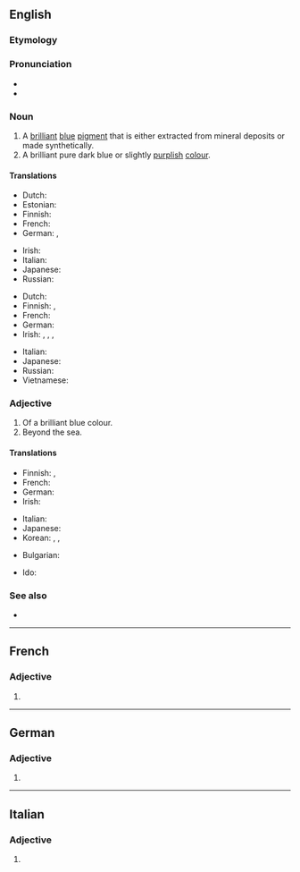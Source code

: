 ==English==
{{wikipedia}}

===Etymology===
{{rfe|lang=en}}

===Pronunciation===
* {{IPA|/ˌʌl.tɹə.məˈɹiːn/|lang=en}}
* {{rhymes|iːn|lang=en}}

===Noun===
{{en-noun|~}}

# A [[brilliant]] [[blue]] [[pigment]] that is either extracted from mineral deposits or made synthetically.
# A brilliant pure dark blue or slightly [[purple|purplish]] [[color|colour]].
#: {{color panel|120a8f}}

====Translations====
{{trans-top|pigment}}
* Dutch: {{t+|nl|ultramarijn|n}}
* Estonian: {{t|et|ultramariinsinine}}
* Finnish: {{t|fi|ultramariini}}
* French: {{t+|fr|outremer|m}}
* German: {{t|de|Ultramarinblau|n}}, {{t+|de|Königsblau|n}}
{{trans-mid}}
* Irish: {{t|ga|ultramairín|m}}
* Italian: {{t|it|ultramarino|m}}
* Japanese: {{t|ja|ウルトラマリン|tr=urutoramarin}}
* Russian: {{t+|ru|ультрамари́н|m}}
{{trans-bottom}}

{{trans-top|colour}}
* Dutch: {{t+|nl|ultramarijn|n}}
* Finnish: {{t|fi|ultramariini}}, {{t|fi|merensininen}}
* French: {{t+|fr|outremer|m}}
* German: {{t|de|Ultramarinblau|n}}
* Irish: {{t|ga|ultramairín|m}}, {{t|ga|ultramhuiríneach}}, {{t|ga|gorm ultramhuiríneach}}, {{t|ga|úrghorm}}
{{trans-mid}}
* Italian: {{t+|it|blu oltremare|m}}
* Japanese: {{t|ja|群青色|tr=ぐんじょういろ, gunjōiro}}
* Russian: {{t+|ru|ультрамари́н|m}}
* Vietnamese: {{t|vi|lam sẫm}}
{{trans-bottom}}

===Adjective===
{{en-adj}}

# Of a brilliant blue colour.
# Beyond the sea.
#: {{rfquotek|Burke}}

====Translations====
{{trans-top|colour}}
* Finnish: {{t|fi|ultramariini}}, {{t|fi|merensininen}}
* French: {{t+|fr|outremer|m|f}}
* German: {{t|de|ultramarinblau}}
* Irish: {{t|ga|ultramairíneach}}
{{trans-mid}}
* Italian: {{t|it|oltremarino}}
* Japanese: {{t|ja|[[群青色]]の|tr=ぐんじょういろの, gunjyōiro no}}
* Korean: {{t+|ko|군청|tr=群靑, guncheong}}, {{t+|ko|군청색|tr=群靑色, guncheongsæk}}, {{t|ko|남청색|tr=藍靑色, namcheongsæk}}
{{trans-bottom}}

{{checktrans-top}}
* Bulgarian: {{t-check|bg|ясносин}}
{{trans-mid}}
* Ido: {{t-check|io|ultramaro}}
{{trans-bottom}}

===See also===
* {{list:blues/en}}

----

==French==

===Adjective===
{{head|fr|adjective form}}

# {{feminine singular of|ultramarin|lang=fr}}

----

==German==

===Adjective===
{{head|de|adjective form}}

# {{de-inflected form of|ultramarin}}

----

==Italian==

===Adjective===
{{it-adj-form|f-p}}

# {{it-adj form of|ultramarino|f|pl}}